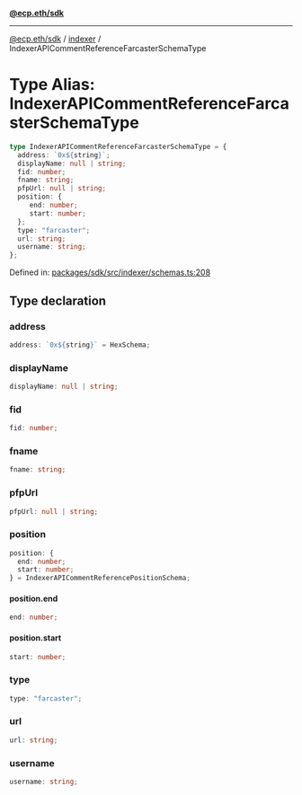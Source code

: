 [**@ecp.eth/sdk**](../../index.mdx)

***

[@ecp.eth/sdk](/sdk-reference/index.mdx) / [indexer](/sdk-reference/indexer/index.mdx) / IndexerAPICommentReferenceFarcasterSchemaType

# Type Alias: IndexerAPICommentReferenceFarcasterSchemaType

```ts
type IndexerAPICommentReferenceFarcasterSchemaType = {
  address: `0x${string}`;
  displayName: null | string;
  fid: number;
  fname: string;
  pfpUrl: null | string;
  position: {
     end: number;
     start: number;
  };
  type: "farcaster";
  url: string;
  username: string;
};
```

Defined in: [packages/sdk/src/indexer/schemas.ts:208](https://github.com/ecp-eth/comments-monorepo/blob/main/packages/sdk/src/indexer/schemas.ts#L208)

## Type declaration

### address

```ts
address: `0x${string}` = HexSchema;
```

### displayName

```ts
displayName: null | string;
```

### fid

```ts
fid: number;
```

### fname

```ts
fname: string;
```

### pfpUrl

```ts
pfpUrl: null | string;
```

### position

```ts
position: {
  end: number;
  start: number;
} = IndexerAPICommentReferencePositionSchema;
```

#### position.end

```ts
end: number;
```

#### position.start

```ts
start: number;
```

### type

```ts
type: "farcaster";
```

### url

```ts
url: string;
```

### username

```ts
username: string;
```
